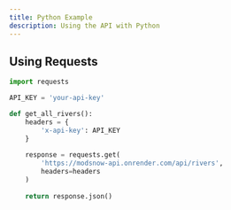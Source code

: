 ```yaml
---
title: Python Example
description: Using the API with Python
---
```


## Using Requests
```python
import requests

API_KEY = 'your-api-key'

def get_all_rivers():
    headers = {
        'x-api-key': API_KEY
    }
    
    response = requests.get(
        'https://modsnow-api.onrender.com/api/rivers',
        headers=headers
    )
    
    return response.json()
```